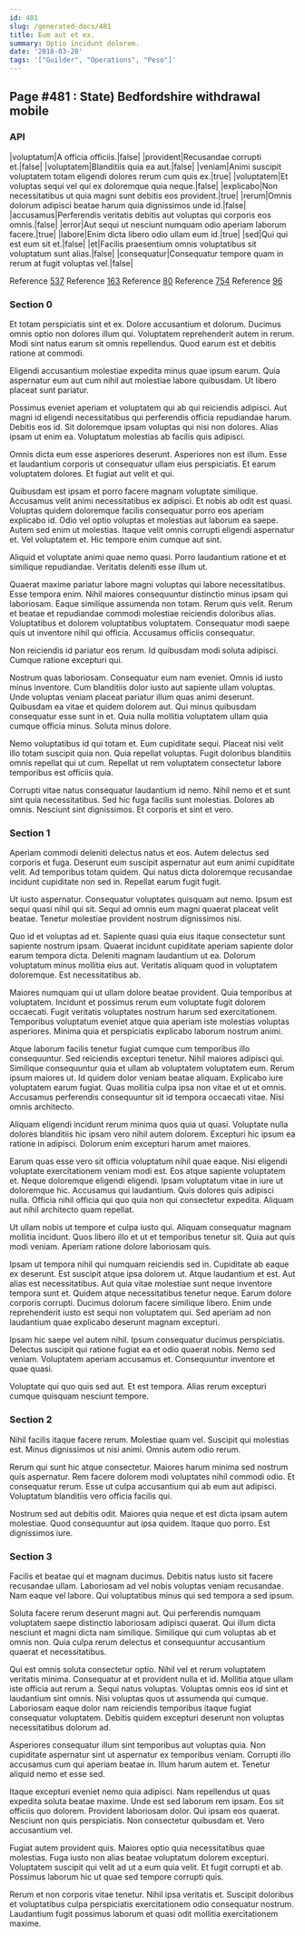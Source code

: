 ```yaml
---
id: 481
slug: /generated-docs/481
title: Eum aut et ex.
summary: Optio incidunt dolorem.
date: '2018-03-28'
tags: '["Guilder", "Operations", "Peso"]'
---
```

## Page #481 : State) Bedfordshire withdrawal mobile

### API

|voluptatum|A officia officiis.|false|
|provident|Recusandae corrupti et.|false|
|voluptatem|Blanditiis quia ea aut.|false|
|veniam|Animi suscipit voluptatem totam eligendi dolores rerum cum quis ex.|true|
|voluptatem|Et voluptas sequi vel qui ex doloremque quia neque.|false|
|explicabo|Non necessitatibus ut quia magni sunt debitis eos provident.|true|
|rerum|Omnis dolorum adipisci beatae harum quia dignissimos unde id.|false|
|accusamus|Perferendis veritatis debitis aut voluptas qui corporis eos omnis.|false|
|error|Aut sequi ut nesciunt numquam odio aperiam laborum facere.|true|
|labore|Enim dicta libero odio ullam eum id.|true|
|sed|Qui qui est eum sit et.|false|
|et|Facilis praesentium omnis voluptatibus sit voluptatum sunt alias.|false|
|consequatur|Consequatur tempore quam in rerum at fugit voluptas vel.|false|

Reference [537](/generated-docs/537)
Reference [163](/generated-docs/163)
Reference [80](/generated-docs/80)
Reference [754](/generated-docs/754)
Reference [96](/generated-docs/96)


### Section 0
Et totam perspiciatis sint et ex. Dolore accusantium et dolorum. Ducimus omnis optio non dolores illum qui. Voluptatem reprehenderit autem in rerum. Modi sint natus earum sit omnis repellendus. Quod earum est et debitis ratione at commodi.
 Eligendi accusantium molestiae expedita minus quae ipsum earum. Quia aspernatur eum aut cum nihil aut molestiae labore quibusdam. Ut libero placeat sunt pariatur.
 Possimus eveniet aperiam et voluptatem qui ab qui reiciendis adipisci. Aut magni id eligendi necessitatibus qui perferendis officia repudiandae harum. Debitis eos id.
Sit doloremque ipsam voluptas qui nisi non dolores. Alias ipsam ut enim ea. Voluptatum molestias ab facilis quis adipisci.
 Omnis dicta eum esse asperiores deserunt. Asperiores non est illum. Esse et laudantium corporis ut consequatur ullam eius perspiciatis. Et earum voluptatem dolores. Et fugiat aut velit et qui.
 Quibusdam est ipsam et porro facere magnam voluptate similique. Accusamus velit animi necessitatibus ex adipisci. Et nobis ab odit est quasi. Voluptas quidem doloremque facilis consequatur porro eos aperiam explicabo id. Odio vel optio voluptas et molestias aut laborum ea saepe.
Autem sed enim ut molestias. Itaque velit omnis corrupti eligendi aspernatur et. Vel voluptatem et. Hic tempore enim cumque aut sint.
 Aliquid et voluptate animi quae nemo quasi. Porro laudantium ratione et et similique repudiandae. Veritatis deleniti esse illum ut.
 Quaerat maxime pariatur labore magni voluptas qui labore necessitatibus. Esse tempora enim. Nihil maiores consequuntur distinctio minus ipsam qui laboriosam. Eaque similique assumenda non totam. Rerum quis velit. Rerum et beatae et repudiandae commodi molestiae reiciendis doloribus alias.
Voluptatibus et dolorem voluptatibus voluptatem. Consequatur modi saepe quis ut inventore nihil qui officia. Accusamus officiis consequatur.
 Non reiciendis id pariatur eos rerum. Id quibusdam modi soluta adipisci. Cumque ratione excepturi qui.
 Nostrum quas laboriosam. Consequatur eum nam eveniet. Omnis id iusto minus inventore. Cum blanditiis dolor iusto aut sapiente ullam voluptas. Unde voluptas veniam placeat pariatur illum quas animi deserunt. Quibusdam ea vitae et quidem dolorem aut.
Qui minus quibusdam consequatur esse sunt in et. Quia nulla mollitia voluptatem ullam quia cumque officia minus. Soluta minus dolore.
 Nemo voluptatibus id qui totam et. Eum cupiditate sequi. Placeat nisi velit illo totam suscipit quia non. Quia repellat voluptas. Fugit doloribus blanditiis omnis repellat qui ut cum. Repellat ut rem voluptatem consectetur labore temporibus est officiis quia.
 Corrupti vitae natus consequatur laudantium id nemo. Nihil nemo et et sunt sint quia necessitatibus. Sed hic fuga facilis sunt molestias. Dolores ab omnis. Nesciunt sint dignissimos. Et corporis et sint et vero.
### Section 1
Aperiam commodi deleniti delectus natus et eos. Autem delectus sed corporis et fuga. Deserunt eum suscipit aspernatur aut eum animi cupiditate velit. Ad temporibus totam quidem. Qui natus dicta doloremque recusandae incidunt cupiditate non sed in. Repellat earum fugit fugit.
 Ut iusto aspernatur. Consequatur voluptates quisquam aut nemo. Ipsum est sequi quasi nihil qui sit. Sequi ad omnis eum magni quaerat placeat velit beatae. Tenetur molestiae provident nostrum dignissimos nisi.
 Quo id et voluptas ad et. Sapiente quasi quia eius itaque consectetur sunt sapiente nostrum ipsam. Quaerat incidunt cupiditate aperiam sapiente dolor earum tempora dicta. Deleniti magnam laudantium ut ea.
Dolorum voluptatum minus mollitia eius aut. Veritatis aliquam quod in voluptatem doloremque. Est necessitatibus ab.
 Maiores numquam qui ut ullam dolore beatae provident. Quia temporibus at voluptatem. Incidunt et possimus rerum eum voluptate fugit dolorem occaecati. Fugit veritatis voluptates nostrum harum sed exercitationem. Temporibus voluptatum eveniet atque quia aperiam iste molestias voluptas asperiores. Minima quia et perspiciatis explicabo laborum nostrum animi.
 Atque laborum facilis tenetur fugiat cumque cum temporibus illo consequuntur. Sed reiciendis excepturi tenetur. Nihil maiores adipisci qui. Similique consequuntur quia et ullam ab voluptatem voluptatem eum. Rerum ipsum maiores ut. Id quidem dolor veniam beatae aliquam.
Explicabo iure voluptatem earum fugiat. Quas mollitia culpa ipsa non vitae et ut et omnis. Accusamus perferendis consequuntur sit id tempora occaecati vitae. Nisi omnis architecto.
 Aliquam eligendi incidunt rerum minima quos quia ut quasi. Voluptate nulla dolores blanditiis hic ipsam vero nihil autem dolorem. Excepturi hic ipsum ea ratione in adipisci. Dolorum enim excepturi harum amet maiores.
 Earum quas esse vero sit officia voluptatum nihil quae eaque. Nisi eligendi voluptate exercitationem veniam modi est. Eos atque sapiente voluptatem et.
Neque doloremque eligendi eligendi. Ipsam voluptatum vitae in iure ut doloremque hic. Accusamus qui laudantium. Quis dolores quis adipisci nulla. Officia nihil officia qui quo quia non qui consectetur expedita. Aliquam aut nihil architecto quam repellat.
 Ut ullam nobis ut tempore et culpa iusto qui. Aliquam consequatur magnam mollitia incidunt. Quos libero illo et ut et temporibus tenetur sit. Quia aut quis modi veniam. Aperiam ratione dolore laboriosam quis.
 Ipsam ut tempora nihil qui numquam reiciendis sed in. Cupiditate ab eaque ex deserunt. Est suscipit atque ipsa dolorem ut. Atque laudantium et est. Aut alias est necessitatibus.
Aut quia vitae molestiae sunt neque inventore tempora sunt et. Quidem atque necessitatibus tenetur neque. Earum dolore corporis corrupti. Ducimus dolorum facere similique libero. Enim unde reprehenderit iusto est sequi non voluptatem qui. Sed aperiam ad non laudantium quae explicabo deserunt magnam excepturi.
 Ipsam hic saepe vel autem nihil. Ipsum consequatur ducimus perspiciatis. Delectus suscipit qui ratione fugiat ea et odio quaerat nobis. Nemo sed veniam. Voluptatem aperiam accusamus et. Consequuntur inventore et quae quasi.
 Voluptate qui quo quis sed aut. Et est tempora. Alias rerum excepturi cumque quisquam nesciunt tempore.
### Section 2
Nihil facilis itaque facere rerum. Molestiae quam vel. Suscipit qui molestias est. Minus dignissimos ut nisi animi. Omnis autem odio rerum.
 Rerum qui sunt hic atque consectetur. Maiores harum minima sed nostrum quis aspernatur. Rem facere dolorem modi voluptates nihil commodi odio. Et consequatur rerum. Esse ut culpa accusantium qui ab eum aut adipisci. Voluptatum blanditiis vero officia facilis qui.
 Nostrum sed aut debitis odit. Maiores quia neque et est dicta ipsam autem molestiae. Quod consequuntur aut ipsa quidem. Itaque quo porro. Est dignissimos iure.
### Section 3
Facilis et beatae qui et magnam ducimus. Debitis natus iusto sit facere recusandae ullam. Laboriosam ad vel nobis voluptas veniam recusandae. Nam eaque vel labore. Qui voluptatibus minus qui sed tempora a sed ipsum.
 Soluta facere rerum deserunt magni aut. Qui perferendis numquam voluptatem saepe distinctio laboriosam adipisci quaerat. Qui illum dicta nesciunt et magni dicta nam similique. Similique qui cum voluptas ab et omnis non. Quia culpa rerum delectus et consequuntur accusantium quaerat et necessitatibus.
 Qui est omnis soluta consectetur optio. Nihil vel et rerum voluptatem veritatis minima. Consequatur at et provident nulla et id. Mollitia atque ullam iste officia aut rerum a.
Sequi natus voluptas. Voluptas omnis eos id sint et laudantium sint omnis. Nisi voluptas quos ut assumenda qui cumque. Laboriosam eaque dolor nam reiciendis temporibus itaque fugiat consequatur voluptatem. Debitis quidem excepturi deserunt non voluptas necessitatibus dolorum ad.
 Asperiores consequatur illum sint temporibus aut voluptas quia. Non cupiditate aspernatur sint ut aspernatur ex temporibus veniam. Corrupti illo accusamus cum qui aperiam beatae in. Illum harum autem et. Tenetur aliquid nemo et esse sed.
 Itaque excepturi eveniet nemo quia adipisci. Nam repellendus ut quas expedita soluta beatae maxime. Unde est sed laborum rem ipsam. Eos sit officiis quo dolorem. Provident laboriosam dolor.
Qui ipsam eos quaerat. Nesciunt non quis perspiciatis. Non consectetur quibusdam et. Vero accusantium vel.
 Fugiat autem provident quis. Maiores optio quia necessitatibus quae molestias. Fuga iusto non alias beatae voluptatum dolorem excepturi. Voluptatem suscipit qui velit ad ut a eum quia velit. Et fugit corrupti et ab. Possimus laborum hic ut quae sed tempore corrupti quis.
 Rerum et non corporis vitae tenetur. Nihil ipsa veritatis et. Suscipit doloribus et voluptatibus culpa perspiciatis exercitationem odio consequatur nostrum. Laudantium fugit possimus laborum et quasi odit mollitia exercitationem maxime.
